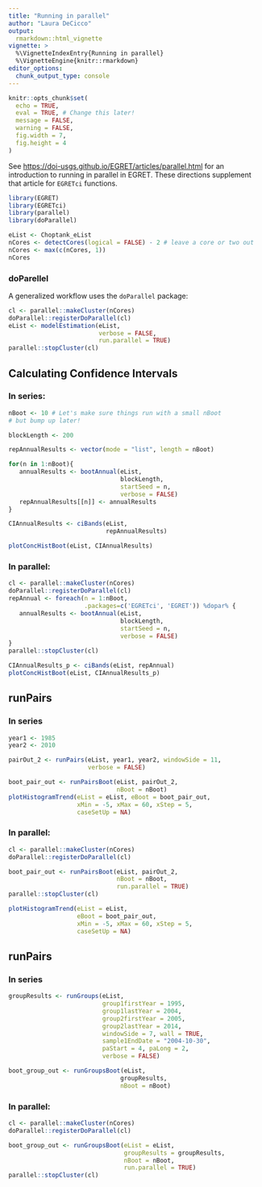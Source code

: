 ```yaml
---
title: "Running in parallel"
author: "Laura DeCicco"
output: 
  rmarkdown::html_vignette
vignette: >
  %\VignetteIndexEntry{Running in parallel}
  %\VignetteEngine{knitr::rmarkdown}
editor_options: 
  chunk_output_type: console
---
```


```r
knitr::opts_chunk$set(
  echo = TRUE,
  eval = TRUE, # Change this later!
  message = FALSE,
  warning = FALSE,
  fig.width = 7, 
  fig.height = 4
) 

```

See <https://doi-usgs.github.io/EGRET/articles/parallel.html> for an introduction to running in parallel in EGRET. These directions supplement that article for `EGRETci` functions.


```r
library(EGRET)
library(EGRETci)
library(parallel)
library(doParallel)

eList <- Choptank_eList
nCores <- detectCores(logical = FALSE) - 2 # leave a core or two out
nCores <- max(c(nCores, 1))
nCores
```

### doParellel

A generalized workflow uses the `doParallel` package:

```r
cl <- parallel::makeCluster(nCores)
doParallel::registerDoParallel(cl)
eList <- modelEstimation(eList, 
                         verbose = FALSE,
                         run.parallel = TRUE)
parallel::stopCluster(cl) 

```

## Calculating Confidence Intervals


### In series:

```r
nBoot <- 10 # Let's make sure things run with a small nBoot
# but bump up later!

blockLength <- 200

repAnnualResults <- vector(mode = "list", length = nBoot)

for(n in 1:nBoot){
   annualResults <- bootAnnual(eList, 
                               blockLength, 
                               startSeed = n, 
                               verbose = FALSE)
   repAnnualResults[[n]] <- annualResults
}

CIAnnualResults <- ciBands(eList, 
                           repAnnualResults)

plotConcHistBoot(eList, CIAnnualResults)

```

### In parallel:

```r
cl <- parallel::makeCluster(nCores)
doParallel::registerDoParallel(cl)
repAnnual <- foreach(n = 1:nBoot,
                     .packages=c('EGRETci', 'EGRET')) %dopar% {
   annualResults <- bootAnnual(eList, 
                               blockLength,
                               startSeed = n, 
                               verbose = FALSE)  
}
parallel::stopCluster(cl)   

CIAnnualResults_p <- ciBands(eList, repAnnual)
plotConcHistBoot(eList, CIAnnualResults_p)

```


## runPairs

### In series

```r
year1 <- 1985
year2 <- 2010

pairOut_2 <- runPairs(eList, year1, year2, windowSide = 11, 
                      verbose = FALSE)

boot_pair_out <- runPairsBoot(eList, pairOut_2, 
                              nBoot = nBoot)
plotHistogramTrend(eList = eList, eBoot = boot_pair_out,
                   xMin = -5, xMax = 60, xStep = 5,
                   caseSetUp = NA)

```


### In parallel:

```r
cl <- parallel::makeCluster(nCores)
doParallel::registerDoParallel(cl)

boot_pair_out <- runPairsBoot(eList, pairOut_2,
                              nBoot = nBoot, 
                              run.parallel = TRUE)
parallel::stopCluster(cl)
```

```r
plotHistogramTrend(eList = eList, 
                   eBoot = boot_pair_out,
                   xMin = -5, xMax = 60, xStep = 5,
                   caseSetUp = NA)
```


## runPairs

### In series

```r
groupResults <- runGroups(eList,
                          group1firstYear = 1995,
                          group1lastYear = 2004,
                          group2firstYear = 2005,
                          group2lastYear = 2014,
                          windowSide = 7, wall = TRUE,
                          sample1EndDate = "2004-10-30",
                          paStart = 4, paLong = 2,
                          verbose = FALSE)

boot_group_out <- runGroupsBoot(eList, 
                               groupResults,
                               nBoot = nBoot)
```


### In parallel:

```r
cl <- parallel::makeCluster(nCores)
doParallel::registerDoParallel(cl)

boot_group_out <- runGroupsBoot(eList = eList,
                                groupResults = groupResults,
                                nBoot = nBoot,
                                run.parallel = TRUE)
parallel::stopCluster(cl)
```



